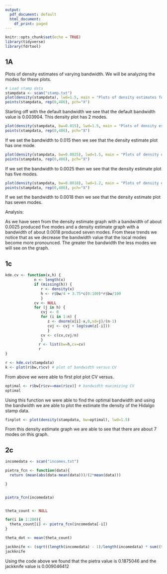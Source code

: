 ```yaml
---
output:
  pdf_document: default
  html_document:
    df_print: paged
---
```


```r
knitr::opts_chunk$set(echo = TRUE)
library(tidyverse)
library(fdrtool)

```







## 1A

Plots of density estimates of varying bandwidth. We will be analyzing the modes for these plots. 

```r
# Load stamp data
stampdata <- scan("stamp.txt") 
plot(density(stampdata), lwd=1.5, main = "Plots of density estimates for default bandwidth")
points(stampdata, rep(0,486), pch="X")

```

Starting off with the default bandwidth we see that the default bandwidth value is 0.003904. This density plot has 2 modes. 

```r

plot(density(stampdata, bw=0.015), lwd=1.5, main = "Plots of density estimates for 0.015 bandwidth")
points(stampdata, rep(0,486), pch="X")

```

If we set the bandwidth to 0.015 then we see that the density estimate plot has one mode. 

```r
plot(density(stampdata, bw=0.0025), lwd=1.5, main = "Plots of density estimates for 0.0025 bandwidth")
points(stampdata, rep(0,486), pch="X")


```

If we set the bandwidth to 0.0025 then we see that the density estimate plot has five modes. 


```r


plot(density(stampdata, bw=0.0018), lwd=1.2, main = "Plots of density estimates for 0.0018 bandwidth")
points(stampdata, rep(0,486), pch="X")

```


If we set the bandwidth to 0.0018 then we see that the density estimate plot has seven modes. 


Analysis: 

As we have seen from the density estimate graph with a bandwidth of about 0.0025 produced five modes and a density estimate graph with a bandwidth of about 0.0018 produced seven modes. From these trends we notice that as we decrease the bandwidth value that the local modes become more pronounced. The greater the bandwidth the less modes we will see on the graph. 

\newpage

## 1c

```r
kde.cv <- function(x,h) {
             n <- length(x)
             if (missing(h)) {
                r <- density(x)
                h <- r$bw/4 + 3.75*c(0:100)*r$bw/100
                }
             cv <- NULL
             for (j in h) {
                cvj <- 0
                for (i in 1:n) {
                   z <- dnorm(x[i]-x,0,sd=j)/(n-1)
                   cvj <- cvj + log(sum(z[-i]))
                   }
                cv <- c(cv,cvj/n)
                }
               r <- list(bw=h,cv=cv)
               r
}

r <- kde.cv(stampdata)
k <- plot(r$bw,r$cv) # plot of bandwidth versus CV


```

From above we were able to first plot plot CV versus.


```r
optimal <- r$bw[r$cv==max(r$cv)] # bandwidth maximizing CV
optimal
```

Using this function we were able to find the optimal bandwidth and using the bandwidth we are able to plot the estimate the density of the Hidalgo stamp data.

```r
finplot <- plot(density(stampdata, bw=optimal), lwd=1.5)

```

From this density estimate graph we are able to see that there are about 7 modes on this graph. 

\newpage

## 2c

```r

incomedata <- scan("incomes.txt") 

pietra_fcn <- function(data){
  return (mean(abs(data-mean(data)))/(2*mean(data)))

}


pietra_fcn(incomedata)


theta_count <- NULL

for(i in 1:200){
  theta_count[i] <- pietra_fcn(incomedata[-i])
}

theta_dot <- mean(theta_count)

jackknife <- (sqrt((length(incomedata) - 1)/length(incomedata) * sum((theta_count - theta_dot)^2)))
jackknife
```


Using the code above we found that the pietra value is 0.1875046 and the jackknife value is 0.009046412

